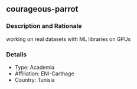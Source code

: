 ## courageous-parrot

### Description and Rationale
working on real datasets with ML libraries on GPUs

### Details

* Type: Academia
* Affiliation: ENI-Carthage
* Country: Tunisia

